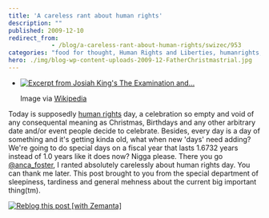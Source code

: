 ```yaml
---
title: 'A careless rant about human rights'
description: ""
published: 2009-12-10
redirect_from: 
            - /blog/a-careless-rant-about-human-rights/swizec/953
categories: "food for thought, Human Rights and Liberties, humanrights, intrigues, Uncategorized"
hero: ./img/blog-wp-content-uploads-2009-12-FatherChristmastrial.jpg
---
```

- [![Excerpt from Josiah King&#x27;s The Examination and...](./img/blog-wp-content-uploads-2009-12-FatherChristmastrial.jpg "Excerpt from Josiah King&#x27;s The Examination and...")](http://commons.wikipedia.org/wiki/Image:FatherChristmastrial.jpg)

  Image via [Wikipedia](http://commons.wikipedia.org/wiki/Image:FatherChristmastrial.jpg)

Today is supposedly [human rights](http://en.wikipedia.org/wiki/Human_rights "Human rights") day, a celebration so empty and void of any consequental meaning as Christmas, Birthdays and any other arbitrary date and/or event people decide to celebrate. Besides, every day is a day of something and it&#x27;s getting kinda old, what when new &#x27;days&#x27; need adding? We&#x27;re going to do special days on a fiscal year that lasts 1.6732 years instead of 1.0 years like it does now? Nigga please. There you go [@anca_foster](http://twitter.com/anca_foster), I ranted absolutely carelessly about human rights day. You can thank me later. This post brought to you from the special department of sleepiness, tardiness and general mehness about the current big important thing(tm).

[![Reblog this post \[with Zemanta\]](http://img.zemanta.com/reblog_e.png?x-id=b1459153-a9fe-4a6e-afb9-3509c9d0d147)](http://reblog.zemanta.com/zemified/b1459153-a9fe-4a6e-afb9-3509c9d0d147/ "Reblog this post \[with Zemanta]")